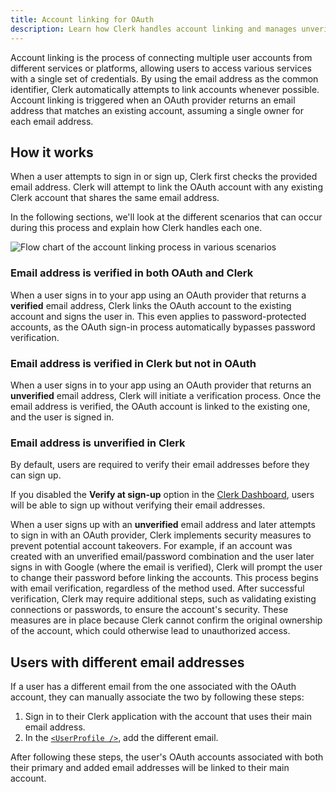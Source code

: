 ```yaml
---
title: Account linking for OAuth
description: Learn how Clerk handles account linking and manages unverified email addresses from OAuth providers.
---
```


Account linking is the process of connecting multiple user accounts from different services or platforms, allowing users to access various services with a single set of credentials. By using the email address as the common identifier, Clerk automatically attempts to link accounts whenever possible. Account linking is triggered when an OAuth provider returns an email address that matches an existing account, assuming a single owner for each email address.

## How it works

When a user attempts to sign in or sign up, Clerk first checks the provided email address. Clerk will attempt to link the OAuth account with any existing Clerk account that shares the same email address.

In the following sections, we'll look at the different scenarios that can occur during this process and explain how Clerk handles each one.

![Flow chart of the account linking process in various scenarios](/docs/images/authentication/account-linking-flow-oauth.webp)

### Email address is verified in both OAuth and Clerk

When a user signs in to your app using an OAuth provider that returns a **verified** email address, Clerk links the OAuth account to the existing account and signs the user in. This even applies to password-protected accounts, as the OAuth sign-in process automatically bypasses password verification.

### Email address is verified in Clerk but not in OAuth

When a user signs in to your app using an OAuth provider that returns an **unverified** email address, Clerk will initiate a verification process. Once the email address is verified, the OAuth account is linked to the existing one, and the user is signed in.

### Email address is unverified in Clerk

By default, users are required to verify their email addresses before they can sign up.

If you disabled the **Verify at sign-up** option in the [Clerk Dashboard](https://dashboard.clerk.com/last-active?path=user-authentication/user-and-authentication), users will be able to sign up without verifying their email addresses.

When a user signs up with an **unverified** email address and later attempts to sign in with an OAuth provider, Clerk implements security measures to prevent potential account takeovers. For example, if an account was created with an unverified email/password combination and the user later signs in with Google (where the email is verified), Clerk will prompt the user to change their password before linking the accounts. This process begins with email verification, regardless of the method used. After successful verification, Clerk may require additional steps, such as validating existing connections or passwords, to ensure the account's security. These measures are in place because Clerk cannot confirm the original ownership of the account, which could otherwise lead to unauthorized access.

## Users with different email addresses

If a user has a different email from the one associated with the OAuth account, they can manually associate the two by following these steps:

1. Sign in to their Clerk application with the account that uses their main email address.
1. In the [`<UserProfile />`](/docs/reference/components/user/user-profile), add the different email.

After following these steps, the user's OAuth accounts associated with both their primary and added email addresses will be linked to their main account.
